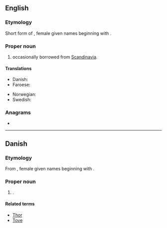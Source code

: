 {{also|þora}}

==English==

===Etymology===
Short form of {{etyl|non|en}}, female given names beginning with {{m|non|Þórr||Thor}}.

===Proper noun===
{{en-proper noun}}

# {{given name|female|from=Germanic languages}} occasionally borrowed from [[Scandinavia]].

====Translations====
{{trans-top|female given name}}
* Danish: {{t|da|Thora}}
* Faroese: {{t|fo|Tóra|f}}
{{trans-mid}}
* Norwegian: {{t+|no|Tora}}
* Swedish: {{t+|sv|Tora}}
{{trans-bottom}}

===Anagrams===
* {{l|en|Torah}}

----

==Danish==

===Etymology===
From {{etyl|non|da}}, female given names beginning with {{m|non|Þórr||Thor}}.

===Proper noun===
{{head|da|proper noun}}

# {{given name|female|lang=da}}.

====Related terms====
* [[Thor#Danish|Thor]]
* [[Tove]]